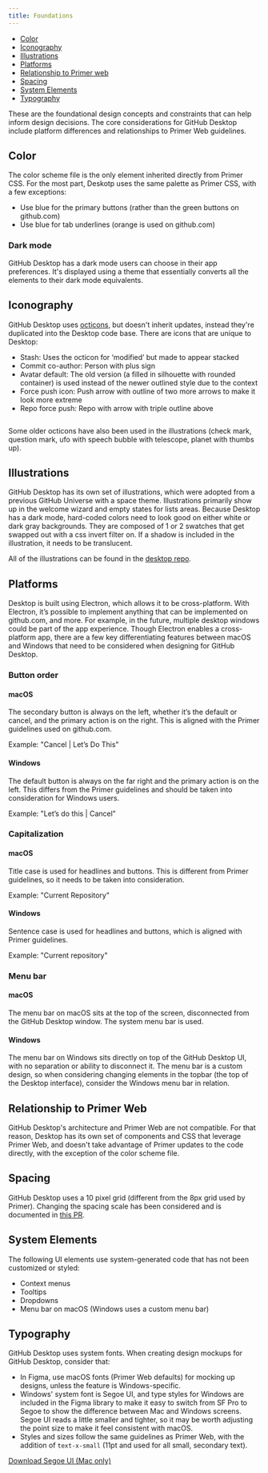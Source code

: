 ```yaml
---
title: Foundations
---
```


- [Color](#color)
- [Iconography](#iconography)
- [Illustrations](#illustrations)
- [Platforms](#platforms)
- [Relationship to Primer web](#relationship-to-primer-web)
- [Spacing](#spacing)
- [System Elements](#system-elements)
- [Typography](#typography)

These are the foundational design concepts and constraints that can help inform design decisions. The core considerations for GitHub Desktop include platform differences and relationships to Primer Web guidelines.

## Color

The color scheme file is the only element inherited directly from Primer CSS. For the most part, Deskotp uses the same palette as Primer CSS, with a few exceptions:

- Use blue for the primary buttons (rather than the green buttons on github.com)
- Use blue for tab underlines (orange is used on github.com)

### Dark mode

GitHub Desktop has a dark mode users can choose in their app preferences. It's displayed using a theme that essentially converts all the elements to their dark mode equivalents.

## Iconography


GitHub Desktop uses [octicons](https://primer.style/octicons/), but doesn't inherit updates, instead they're duplicated into the Desktop code base. There are icons that are unique to Desktop:

- Stash: Uses the octicon for ‘modified’ but made to appear stacked
- Commit co-author: Person with plus sign
- Avatar default: The old version (a filled in silhouette with rounded container) is used instead of the newer outlined style due to the context
- Force push icon: Push arrow with outline of two more arrows to make it look more extreme
- Repo force push: Repo with arrow with triple outline above

<img src={icons} alt="" />

Some older octicons have also been used in the illustrations (check mark, question mark, ufo with speech bubble with telescope, planet with thumbs up).

## Illustrations

GitHub Desktop has its own set of illustrations, which were adopted from a previous GitHub Universe with a space theme. Illustrations primarily show up in the welcome wizard and empty states for lists areas. Because Desktop has a dark mode, hard-coded colors need to look good on either white or dark gray backgrounds. They are composed of 1 or 2 swatches that get swapped out with a css invert filter on. If a shadow is included in the illustration, it needs to be translucent.

All of the illustrations can be found in the [desktop repo](https://github.com/desktop/desktop/tree/development/app/static/common).

## Platforms

Desktop is built using Electron, which allows it to be cross-platform. With Electron, it’s possible to implement anything that can be implemented on github.com, and more. For example, in the future, multiple desktop windows could be part of the app experience. Though Electron enables a cross-platform app, there are a few key differentiating features between macOS and Windows that need to be considered when designing for GitHub Desktop.

### Button order

#### macOS

The secondary button is always on the left, whether it’s the default or cancel, and the primary action is on the right. This is aligned with the Primer guidelines used on github.com.

Example: "Cancel | Let’s Do This"

#### Windows

The default button is always on the far right and the primary action is on the left. This differs from the Primer guidelines and should be taken into consideration for Windows users.

Example: "Let’s do this | Cancel"

### Capitalization

#### macOS

Title case is used for headlines and buttons. This is different from Primer guidelines, so it needs to be taken into consideration.

Example: "Current Repository"

#### Windows

Sentence case is used for headlines and buttons, which is aligned with Primer guidelines.

Example: "Current repository"

### Menu bar

#### macOS

The menu bar on macOS sits at the top of the screen, disconnected from the GitHub Desktop window. The system menu bar is used.

#### Windows

The menu bar on Windows sits directly on top of the GitHub Desktop UI, with no separation or ability to disconnect it. The menu bar is a custom design, so when considering changing elements in the topbar (the top of the Desktop interface), consider the Windows menu bar in relation.

## Relationship to Primer Web

GitHub Desktop's architecture and Primer Web are not compatible. For that reason, Desktop has its own set of components and CSS that leverage Primer Web, and doesn't take advantage of Primer updates to the code directly, with the exception of the color scheme file.

## Spacing

GitHub Desktop uses a 10 pixel grid (different from the 8px grid used by Primer). Changing the spacing scale has been considered and is documented in [this PR](https://github.com/desktop/desktop/compare/spacing-scale-spike-v2).

## System Elements

The following UI elements use system-generated code that has not been customized or styled:

- Context menus
- Tooltips
- Dropdowns
- Menu bar on macOS (Windows uses a custom menu bar)

## Typography

GitHub Desktop uses system fonts. When creating design mockups for GitHub Desktop, consider that:

- In Figma, use macOS fonts (Primer Web defaults) for mocking up designs, unless the feature is Windows-specific.
- Windows' system font is Segoe UI, and type styles for Windows are included in the Figma library to make it easy to switch from SF Pro to Segoe to show the difference between Mac and Windows screens. Segoe UI reads a little smaller and tighter, so it may be worth adjusting the point size to make it feel consistent with macOS.
- Styles and sizes follow the same guidelines as Primer Web, with the addition of `text-x-small` (11pt and used for all small, secondary text).

[Download Segoe UI (Mac only)](https://aka.ms/SegoeFonts)
